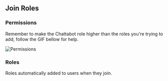 ## Join Roles

### Permissions

Remember to make the Chattabot role higher than the roles you're trying to add, follow the GIF bellow for help.

![Permissions](/role.gif)


### Roles

Roles automatically added to users when they join.
